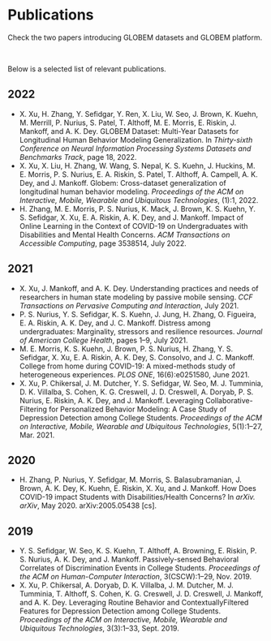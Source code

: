 
# Publications

Check the two papers introducing GLOBEM datasets and GLOBEM platform.

<br/>

<PaperButtons/>

Below is a selected list of relevant publications.

## 2022

- X. Xu, H. Zhang, Y. Sefidgar, Y. Ren, X. Liu, W. Seo, J. Brown, K. Kuehn, M. Merrill, P. Nurius, S. Patel, T. Althoff, M. E. Morris, E. Riskin, J. Mankoff, and A. K. Dey. GLOBEM Dataset: Multi-Year Datasets for Longitudinal Human Behavior Modeling Generalization. In *Thirty-sixth Conference on Neural Information Processing Systems Datasets and Benchmarks Track*, page 18, 2022.
- X. Xu, X. Liu, H. Zhang, W. Wang, S. Nepal, K. S. Kuehn, J. Huckins, M. E. Morris, P. S. Nurius, E. A. Riskin, S. Patel, T. Althoff, A. Campell, A. K. Dey, and J. Mankoff. Globem: Cross-dataset generalization of longitudinal human behavior modeling. *Proceedings of the ACM on Interactive, Mobile, Wearable and Ubiquitous Technologies*, (1):1, 2022.
- H. Zhang, M. E. Morris, P. S. Nurius, K. Mack, J. Brown, K. S. Kuehn, Y. S. Sefidgar, X. Xu, E. A. Riskin, A. K. Dey, and J. Mankoff. Impact of Online Learning in the Context of COVID-19 on Undergraduates with Disabilities and Mental Health Concerns. *ACM Transactions on Accessible Computing*, page 3538514, July 2022.

## 2021

- X. Xu, J. Mankoff, and A. K. Dey. Understanding practices and needs of researchers in human state modeling by passive mobile sensing. *CCF Transactions on Pervasive Computing and Interaction*, July 2021.
- P. S. Nurius, Y. S. Sefidgar, K. S. Kuehn, J. Jung, H. Zhang, O. Figueira, E. A. Riskin, A. K. Dey, and J. C. Mankoff. Distress among undergraduates: Marginality, stressors and resilience resources. *Journal of American College Health*, pages 1–9, July 2021.
- M. E. Morris, K. S. Kuehn, J. Brown, P. S. Nurius, H. Zhang, Y. S. Sefidgar, X. Xu, E. A. Riskin, A. K. Dey, S. Consolvo, and J. C. Mankoff. College from home during COVID-19: A mixed-methods study of heterogeneous experiences. *PLOS ONE*, 16(6):e0251580, June 2021.
- X. Xu, P. Chikersal, J. M. Dutcher, Y. S. Sefidgar, W. Seo, M. J. Tumminia, D. K. Villalba, S. Cohen, K. G. Creswell, J. D. Creswell, A. Doryab, P. S. Nurius, E. Riskin, A. K. Dey, and J. Mankoff. Leveraging Collaborative-Filtering for Personalized Behavior Modeling: A Case Study of Depression Detection among College Students. *Proceedings of the ACM on Interactive, Mobile, Wearable and Ubiquitous Technologies*, 5(1):1–27, Mar. 2021.

## 2020

- H. Zhang, P. Nurius, Y. Sefidgar, M. Morris, S. Balasubramanian, J. Brown, A. K. Dey, K. Kuehn, E. Riskin, X. Xu, and J. Mankoff. How Does COVID-19 impact Students with Disabilities/Health Concerns? In *arXiv. arXiv*, May 2020. arXiv:2005.05438 [cs].

## 2019

- Y. S. Sefidgar, W. Seo, K. S. Kuehn, T. Althoff, A. Browning, E. Riskin, P. S. Nurius, A. K. Dey, and J. Mankoff. Passively-sensed Behavioral Correlates of Discrimination Events in College Students. *Proceedings of the ACM on Human-Computer Interaction*, 3(CSCW):1–29, Nov. 2019.
- X. Xu, P. Chikersal, A. Doryab, D. K. Villalba, J. M. Dutcher, M. J. Tumminia, T. Althoff, S. Cohen, K. G. Creswell, J. D. Creswell, J. Mankoff, and A. K. Dey. Leveraging Routine Behavior and ContextuallyFiltered Features for Depression Detection among College Students. *Proceedings of the ACM on Interactive, Mobile, Wearable and Ubiquitous Technologies*, 3(3):1–33, Sept. 2019.




